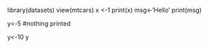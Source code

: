 library(datasets)
view(mtcars)
x <-1
print(x)
msg<-'Hello'
print(msg)

y<-5 #nothing printed

y<-10
y

